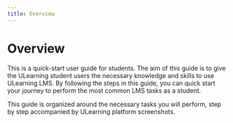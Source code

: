 ```yaml
--- 
title: Overview
--- 
```



# Overview

This is a quick-start user guide for students. The aim of this guide is to give the ULearning student users the necessary knowledge and skills to use ULearning LMS. By following the steps in this guide, you can quick start your journey to perform the most common LMS tasks as a student.

This guide is organized around the necessary tasks you will perform, step by step accompanied by ULearning platform screenshots.